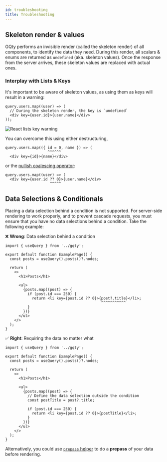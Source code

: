 ```yaml
---
id: troubleshooting
title: Troubleshooting
---
```


## Skeleton render & values

GQty performs an invisible render (called the skeleton render) of all components, to identify the data they need. During this render, all scalars & enums are returned as `undefined` (aka. skeleton values).
Once the response from the server arrives, these skeleton values are replaced with actual ones.

### Interplay with Lists & Keys

It's important to be aware of skeleton values, as using them as keys will result in a warning:

```tsx
query.users.map((user) => (
  // During the skeleton render, the key is `undefined`
  <div key={user.id}>{user.name}</div>
));
```

![React lists key warning](/img/react-key-warning.png)

You can overcome this using either destructuring,

```tsx
query.users.map(({ id = 0, name }) => (
                   ^^^^^^
  <div key={id}>{name}</div>
```

or the [nullish coalescing operator](https://developer.mozilla.org/en-US/docs/Web/JavaScript/Reference/Operators/Nullish_coalescing_operator):

```tsx
query.users.map((user) => (
  <div key={user.id ?? 0}>{user.name}</div>
                    ^^^^^
```

## Data Selections & Conditionals

Placing a data selection behind a condition is not supported. For server-side rendering to work properly, and to prevent cascade requests, you must ensure that you have no data selections behind a condition. Take the following example:

❌ **Wrong**: Data selection behind a condition

```tsx
import { useQuery } from '../gqty';

export default function ExamplePage() {
  const posts = useQuery().posts()?.nodes;

  return (
    <>
      <h1>Posts</h1>

      <ul>
        {posts.map((post) => {
          if (post.id === 250) {
            return <li key={post.id ?? 0}>{post?.title}</li>;
                                           ^^^^^^^^^^^
          }
        })}
      </ul>
    </>
  );
}
```

✅ **Right**: Requiring the data no matter what

```tsx
import { useQuery } from '../gqty';

export default function ExamplePage() {
  const posts = useQuery().posts()?.nodes;

  return (
    <>
      <h1>Posts</h1>

      <ul>
        {posts.map((post) => {
          // Define the data selection outside the condition
          const postTitle = post?.title;

          if (post.id === 250) {
            return <li key={post.id ?? 0}>{postTitle}</li>;
          }
        })}
      </ul>
    </>
  );
}
```

Alternatively, you could use [`prepass` helper](/docs/react/fetching-data#prepare) to do a **prepass** of your data before rendering.
